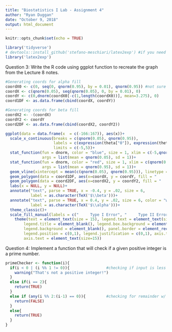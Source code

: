 ```yaml
---
title: "Biostatistics I Lab - Assignment 4"
author: "Ryan Duggan"
date: "October 9, 2018"
output: html_document
---
```


```r
knitr::opts_chunk$set(echo = TRUE)

```



```r
library('tidyverse')
# devtools::install_github('stefano-meschiari/latex2exp') #if you need to install latex2exp
library('latex2exp')
```

Question 3: Write the R code using ggplot function to recreate the graph from the Lecture 8 notes.
```r
#Generating coords for alpha fill
coordX0 <- c(0, seq(0, qnorm(0.95), by = 0.01), qnorm(0.95)) #not sure what happened with the coordinates, but the geom_polygons won't work without this
coordX <- c(qnorm(0.05), seq(qnorm(0.05), 0, by = 0.01), 0)
coordY <- c(0,dnorm(coordX0[-c(1,length(coordX0))], mean=3.275), 0)
coord1DF <- as.data.frame(cbind(coordX, coordY))

#Generating coords for beta fill
coordX2 <- -(coordX)
coordY2 <- coordY
coord2DF <- as.data.frame(cbind(coordX2, coordY2))
```

```r
ggplot(data = data.frame(x  = c(-166:167)), aes(x))+
  scale_x_continuous(breaks = c(qnorm(0.05), qnorm(0.95)), 
                     labels = c(expression(theta["0"]), expression(theta["a"])), 
                     limits = c(-5,5))+
  stat_function(fun = dnorm, color = "blue", size = 1, xlim = c(-5,qnorm(0.95)), 
                args = list(mean = qnorm(0.05), sd = 1))+
  stat_function(fun = dnorm, color = "red", size = 1, xlim = c(qnorm(0.05), 5), 
                args = list(mean = qnorm(0.95), sd = 1))+
  geom_vline(xintercept = mean(c(qnorm(0.05), qnorm(0.95))), linetype = "dashed")+
  geom_polygon(data = coord1DF, aes(x=coordX, y = coordY, fill = "     Type II Error"), alpha = 0.5)+
  geom_polygon(data = coord2DF, aes(x=coordX2, y = coordY2, fill = "     Type I Error"), alpha = 0.5)+
  labs(x = NULL, y = NULL)+
  annotate("text", parse = TRUE, x = -0.4, y = .02, size = 6, 
           label = as.character(TeX('$\\beta')))+
  annotate("text", parse = TRUE, x = 0.4, y = .02, size = 6, color = "white", 
           label = as.character(TeX('$\\alpha')))+
  theme_classic()+
  scale_fill_manual(labels = c("     Type I Error", "     Type II Error"), values = c("blue", "red"), guide = guide_legend(override.aes=aes(color="black")))+
    theme(text = element_text(size = 15), legend.text = element_text(size = 15), 
        legend.title = element_blank(), legend.box.background = element_rect(),
        legend.background = element_blank(), panel.border = element_rect(fill=NA, color="black", size = 0.4), 
        legend.position = c(0,1), legend.justification = c(0,1), axis.text.y = element_text(angle = 90, hjust = 0.5), 
        axis.text = element_text(size=15))

```

Question 4: Implement a function that will check if a given positive integer is a prime number.
```r

primeChecker <- function(i){
  if(i < 0 | (i %% 1 != 0)){                #checking if input is less than zero or a decimal
    warning("That's not a positive integer!")
  }
  else if(i == 2){                          
    return(TRUE)
  }
  else if (any(i %% 2:(i-1) == 0)){         #checking for remainder w/ modulo
    return(FALSE)
  }
  else{
    return(TRUE)
  }
}
```
